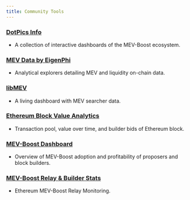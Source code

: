```yaml
---
title: Community Tools
---
```


### [DotPics Info](https://dotpics.info/)

- A collection of interactive dashboards of the MEV-Boost ecosystem.

### [MEV Data by EigenPhi](https://eigenphi.io/)

- Analytical explorers detailing MEV and liquidity on-chain data.

### [libMEV](https://libmev.com/)

- A living dashboard with MEV searcher data.

### [Ethereum Block Value Analytics](https://payload.de/data/)

- Transaction pool, value over time, and builder bids of Ethereum block.

### [MEV-Boost Dashboard](https://dune.com/ChainsightAnalytics/mev-after-ethereum-merge)

- Overview of MEV-Boost adoption and profitability of proposers and block builders.

### [MEV-Boost Relay & Builder Stats](https://www.relayscan.io/)

- Ethereum MEV-Boost Relay Monitoring.
